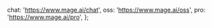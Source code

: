   chat: 'https://www.mage.ai/chat',
  oss: 'https://www.mage.ai/oss',
  pro: 'https://www.mage.ai/pro',
};
